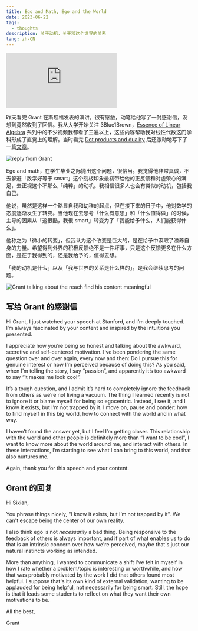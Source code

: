 ```yaml
---
title: Ego and Math, Ego and the World
date: 2023-06-22
tags:
  - thoughts
description: 关于动机，关于和这个世界的关系
lang: zh-CN
---
```


<iframe className="w-full aspect-video" src="https://www.youtube.com/embed/z7GVHB2wiyg" title="YouTube video player" frameborder="0" allow="accelerometer; autoplay; clipboard-write; encrypted-media; gyroscope; picture-in-picture; web-share" allowfullscreen></iframe>

昨天看完 Grant 在斯坦福发表的演讲，很有感触，动笔给他写了一封感谢信，没想到竟然收到了回信。我从大学开始关注 3Blue1Brown，[Essence of Linear Algebra](https://youtube.com/playlist?list=PLZHQObOWTQDPD3MizzM2xVFitgF8hE_ab) 系列中的不少视频我都看了三遍以上，这些内容帮助我对线性代数这门学科形成了直觉上的理解。当时看完 [Dot products and duality](https://youtu.be/LyGKycYT2v0) 后还激动地写下了一篇[文章](/writing/dot-projection)。

<Image
  alt="reply from Grant"
  src="/articles/ego-and-math/reply-from-grant.png"
/>

Ego and math，在学生毕业之际抛出这个问题，很恰当。我觉得他非常真诚，不去躲避「数学好等于 smart」这个刻板印象最初带给他的正反馈和对虚荣心的满足，去正视这个不那么「纯粹」的动机。我相信很多人也会有类似的动机，包括我自己。

他说，虽然是这样一个略显自我和幼稚的起点，但在接下来的日子中，他对数学的态度逐渐发生了转变。当他现在去思考「什么有意思」和「什么值得做」的时候，主导的因素从「这很酷，我很 smart」转变为了「我能给予什么，人们能获得什么」。

他称之为「微小的转变」，但我认为这个改变是巨大的，是在给予中汲取了滋养自身的力量。希望得到外界的积极反馈绝不是一件坏事，只是这个反馈更多在什么方面，是在于我得到的，还是我给予的，值得去想。

「我的动机是什么」以及「我与世界的关系是什么样的」，是我会继续思考的问题。

<Image alt="Grant talking about the reach find his content meaningful" src="/articles/ego-and-math/meaning.png"/>

## 写给 Grant 的感谢信

Hi Grant, I just watched your speech at Stanford, and I’m deeply touched. I’m always fascinated by your content and inspired by the intuitions you presented. 

I appreciate how you’re being so honest and talking about the awkward, secretive and self-centered motivation. I’ve been pondering the same question over and over again, every now and then: Do I pursue this for genuine interest or how I’m perceived because of doing this? As you said, when I’m telling the story, I say “passion”, and apparently it’s too awkward to say “it makes me look cool”.

It’s a tough question, and I admit it’s hard to completely ignore the feedback from others as we’re not living a vacuum. The thing I learned recently is not to ignore it or blame myself for being so egocentric. Instead, I see it, and I know it exists, but I’m not trapped by it. I move on, pause and ponder: how to find myself in this big world, how to connect with the world and in what way. 

I haven’t found the answer yet, but I feel I’m getting closer. This relationship with the world and other people is definitely more than “I want to be cool”, I want to know more about the world around me, and interact with others. In these interactions, I’m starting to see what I can bring to this world, and that also nurtures me.

Again, thank you for this speech and your content.

## Grant 的回复

Hi Sixian,

You phrase things nicely, "I know it exists, but I’m not trapped by it". We can't escape being the center of our own reality.

I also think ego is not *necessarily* a bad thing. Being responsive to the feedback of others is always important, and if part of what enables us to do that is an intrinsic concern over how we're perceived, maybe that's just our natural instincts working as intended.

More than anything, I wanted to communicate a shift I've felt in myself in how I rate whether a problem/topic is interesting or worthwhile, and how that was probably motivated by the work I did that others found most helpful. I suppose that's its own kind of external validation, wanting to be applauded for being helpful, not necessarily for being smart. Still, the hope is that it leads some students to reflect on what they want their own motivations to be.

All the best,

Grant




